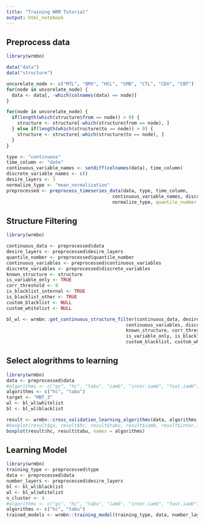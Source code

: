 ```yaml
---
title: "Training WRM Tutorial"
output: html_notebook
---
```


## Preprocess data
```r
library(wrmbn)

data("data")
data("structure")

uncorelate_node <- c("MTL", "QMX", "HCL", "CMB", "CTL", "CDX", "CBT")
for(node in uncorelate_node) {
  data <- data[, -which(colnames(data) == node)]
}

for(node in uncorelate_node) {
  if(length(which(structure$from == node)) > 0) {
    structure <- structure[-which(structure$from == node), ]
  } else if(length(which(structure$to == node)) > 0) {
    structure <- structure[-which(structure$to == node), ]
  }
}

type <- "continuous"
time_column <- "date"
continuous_variable_names <- setdiff(colnames(data), time_column)
discrete_variable_names <- c()
desire_layers <- 3
normalize_type <- "mean_normalization"
preprocessed <- preprocess_timeseries_data(data, type, time_column,
                                       continuous_variable_names, discrete_variable_names, desire_layers,
                                       normalize_type, quantile_number = -1, na_omit = TRUE)
```
## Structure Filtering
```r
library(wrmbn)

continuous_data <- preprocessed$data
desire_layers <- preprocessed$desire_layers
quantile_number <- preprocessed$quantile_number
continuous_variables <- preprocessed$continuous_variables
discrete_variables <- preprocessed$discrete_variables
known_structure <- structure
is_variable_only <- TRUE
corr_threshold <- 0
is_blacklist_internal <- TRUE
is_blacklist_other <- TRUE
custom_blacklist <- NULL
custom_whitelist <- NULL

bl_wl <- wrmbn::get_continuous_structure_filter(continuous_data, desire_layers, quantile_number,
                                            continuous_variables, discrete_variables,
                                            known_structure, corr_threshold, is_blacklist_internal,
                                            is_variable_only, is_blacklist_other,
                                            custom_blacklist, custom_whitelist)
```

## Select alogrithms to learning
```r
library(wrmbn)
data <- preprocessed$data
#algorithms <- c("gs", "hc", "tabu", "iamb", "inter.iamb", "fast.iamb")
algorithms <- c("hc", "tabu")
target <- "MBT_3"
wl <- bl_wl$whitelist
bl <- bl_wl$blacklist

result <- wrmbn::cross_validation_learning_algorithms(data, algorithms, wl, bl, target, n_cluster = 4, debug = TRUE)
#boxplot(result$gs, result$hc, result$tabu, result$iamb, result$inter.iamb, result$fast.iamb, names = algorithms)
boxplot(result$hc, result$tabu, names = algorithms)
```


## Learning Model
```r
library(wrmbn)
training_type <- preprocessed$type
data <- preprocessed$data
number_layers <- preprocessed$desire_layers
bl <- bl_wl$blacklist
wl <- bl_wl$whitelist
n_cluster <- 4
#algorithms <- c("gs", "hc", "tabu", "iamb", "inter.iamb", "fast.iamb")
algorithms <- c("hc", "tabu")
trained_models <- wrmbn::training_model(training_type, data, number_layers, bl, wl, n_cluster, algorithms, number_bootstrap = 500, debug = FALSE)
```







